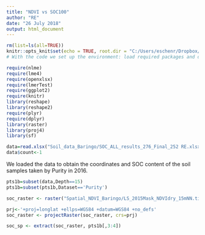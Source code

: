 ```yaml
---
title: "NDVI vs SOC100"
author: "RE"
date: "26 July 2018"
output: html_document
---
```


```r
rm(list=ls(all=TRUE))
knitr::opts_knit$set(echo = TRUE, root.dir = "C:/Users/eschenr/Dropbox/WW_SESYNC/data/")
# With the code we set up the environment: load required packages and define where the data and outputs are located

require(nlme)
require(lme4)
require(openxlsx)
require(lmerTest)
require(ggplot2)
require(knitr)
library(reshape)
library(reshape2)
require(plyr)
require(dplyr)
library(raster)
library(proj4)
library(sf)
```

```r
data=read.xlsx("Soil_data_Baringo/SOC_ALL_results_276_Final_252 RE.xlsx", sheet=1)
data$count<-1

```

We loaded the data to obtain the coordinates and SOC content of the soil samples taken by Purity in 2016.

```r
pts1b=subset(data,Depth==15)
pts1b=subset(pts1b,Dataset=='Purity')

soc_raster <- raster("Spatial_NDVI_Baringo/LS_2015Mask_NDVIdry_15mNN.tif")

prj<-'+proj=longlat +ellps=WGS84 +datum=WGS84 +no_defs'
soc_raster <- projectRaster(soc_raster, crs=prj)

soc_sp <- extract(soc_raster, pts1b[,3:4])


```


